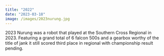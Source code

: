 ```yaml
---
title: "2022"
date: "2023-03-18"
image: /images/2023nurung.jpg
---
```


2023 Nurung was a robot that played at the Southern Cross Regional in 2023. Featuring a grand total of 6 falcon 500s and a gearbox worthy of the title of jank it still scored third place in regional with championship result pending.